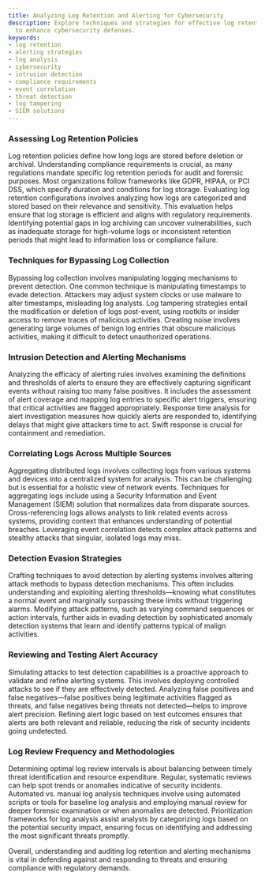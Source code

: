 ```yaml
---
title: Analyzing Log Retention and Alerting for Cybersecurity
description: Explore techniques and strategies for effective log retention and alerting
  to enhance cybersecurity defenses.
keywords:
- log retention
- alerting strategies
- log analysis
- cybersecurity
- intrusion detection
- compliance requirements
- event correlation
- threat detection
- log tampering
- SIEM solutions
---
```


### Assessing Log Retention Policies

Log retention policies define how long logs are stored before deletion or archival. Understanding compliance requirements is crucial, as many regulations mandate specific log retention periods for audit and forensic purposes. Most organizations follow frameworks like GDPR, HIPAA, or PCI DSS, which specify duration and conditions for log storage. Evaluating log retention configurations involves analyzing how logs are categorized and stored based on their relevance and sensitivity. This evaluation helps ensure that log storage is efficient and aligns with regulatory requirements. Identifying potential gaps in log archiving can uncover vulnerabilities, such as inadequate storage for high-volume logs or inconsistent retention periods that might lead to information loss or compliance failure.

### Techniques for Bypassing Log Collection

Bypassing log collection involves manipulating logging mechanisms to prevent detection. One common technique is manipulating timestamps to evade detection. Attackers may adjust system clocks or use malware to alter timestamps, misleading log analysts. Log tampering strategies entail the modification or deletion of logs post-event, using rootkits or insider access to remove traces of malicious activities. Creating noise involves generating large volumes of benign log entries that obscure malicious activities, making it difficult to detect unauthorized operations.

### Intrusion Detection and Alerting Mechanisms

Analyzing the efficacy of alerting rules involves examining the definitions and thresholds of alerts to ensure they are effectively capturing significant events without raising too many false positives. It includes the assessment of alert coverage and mapping log entries to specific alert triggers, ensuring that critical activities are flagged appropriately. Response time analysis for alert investigation measures how quickly alerts are responded to, identifying delays that might give attackers time to act. Swift response is crucial for containment and remediation.

### Correlating Logs Across Multiple Sources

Aggregating distributed logs involves collecting logs from various systems and devices into a centralized system for analysis. This can be challenging but is essential for a holistic view of network events. Techniques for aggregating logs include using a Security Information and Event Management (SIEM) solution that normalizes data from disparate sources. Cross-referencing logs allows analysts to link related events across systems, providing context that enhances understanding of potential breaches. Leveraging event correlation detects complex attack patterns and stealthy attacks that singular, isolated logs may miss.

### Detection Evasion Strategies

Crafting techniques to avoid detection by alerting systems involves altering attack methods to bypass detection mechanisms. This often includes understanding and exploiting alerting thresholds—knowing what constitutes a normal event and marginally surpassing these limits without triggering alarms. Modifying attack patterns, such as varying command sequences or action intervals, further aids in evading detection by sophisticated anomaly detection systems that learn and identify patterns typical of malign activities.

### Reviewing and Testing Alert Accuracy

Simulating attacks to test detection capabilities is a proactive approach to validate and refine alerting systems. This involves deploying controlled attacks to see if they are effectively detected. Analyzing false positives and false negatives—false positives being legitimate activities flagged as threats, and false negatives being threats not detected—helps to improve alert precision. Refining alert logic based on test outcomes ensures that alerts are both relevant and reliable, reducing the risk of security incidents going undetected.

### Log Review Frequency and Methodologies

Determining optimal log review intervals is about balancing between timely threat identification and resource expenditure. Regular, systematic reviews can help spot trends or anomalies indicative of security incidents. Automated vs. manual log analysis techniques involve using automated scripts or tools for baseline log analysis and employing manual review for deeper forensic examination or when anomalies are detected. Prioritization frameworks for log analysis assist analysts by categorizing logs based on the potential security impact, ensuring focus on identifying and addressing the most significant threats promptly. 

Overall, understanding and auditing log retention and alerting mechanisms is vital in defending against and responding to threats and ensuring compliance with regulatory demands.